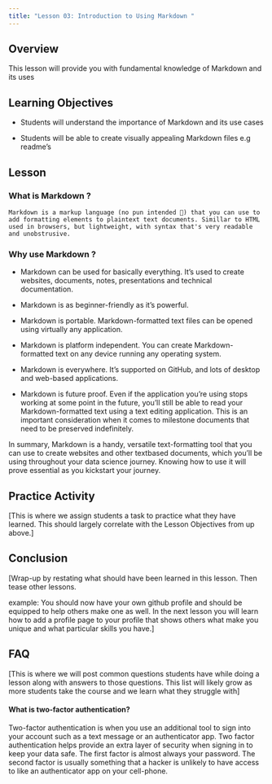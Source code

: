```yaml
---
title: "Lesson 03: Introduction to Using Markdown "
---
```


## Overview

This lesson will provide you with fundamental knowledge of Markdown and its uses

## Learning Objectives

-   Students will understand the importance of Markdown and its use cases

-   Students will be able to create visually appealing Markdown files e.g readme's

## Lesson

### What is Markdown ?

    Markdown is a markup language (no pun intended 🙂) that you can use to add formatting elements to plaintext text documents. Simillar to HTML used in browsers, but lightweight, with syntax that's very readable and unobstrusive.

### Why use Markdown ?

-   Markdown can be used for basically everything. It's used to create websites, documents, notes, presentations and technical documentation.

-   Markdown is as beginner-friendly as it's powerful.

-   Markdown is portable. Markdown-formatted text files can be opened using virtually any application.

-   Markdown is platform independent. You can create Markdown-formatted text on any device running any operating system.

-   Markdown is everywhere. It's supported on GitHub, and lots of desktop and web-based applications.

-   Markdown is future proof. Even if the application you’re using stops working at some point in the future, you’ll still be able to read your Markdown-formatted text using a text editing application. This is an important consideration when it comes to milestone documents that need to be preserved indefinitely.

In summary, Markdown is a handy, versatile text-formatting tool that you can use to create websites and other textbased documents, which you'll be using throughout your data science journey. Knowing how to use it will prove essential as you kickstart your journey.

## Practice Activity

\[This is where we assign students a task to practice what they have learned. This should largely correlate with the Lesson Objectives from up above.\]

## Conclusion

\[Wrap-up by restating what should have been learned in this lesson. Then tease other lessons.

example: You should now have your own github profile and should be equipped to help others make one as well. In the next lesson you will learn how to add a profile page to your profile that shows others what make you unique and what particular skills you have.\]

## FAQ

\[This is where we will post common questions students have while doing a lesson along with answers to those questions. This list will likely grow as more students take the course and we learn what they struggle with\]

#### What is two-factor authentication?

Two-factor authentication is when you use an additional tool to sign into your account such as a text message or an authenticator app. Two factor authentication helps provide an extra layer of security when signing in to keep your data safe. The first factor is almost always your password. The second factor is usually something that a hacker is unlikely to have access to like an authenticator app on your cell-phone.
